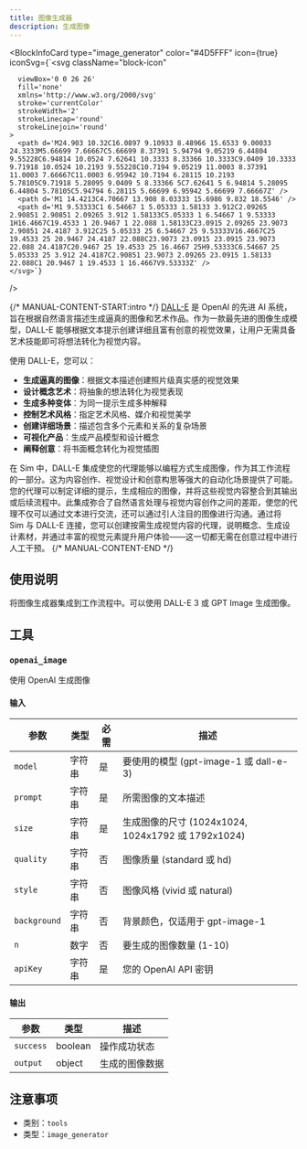 ```yaml
---
title: 图像生成器
description: 生成图像
---
```



<BlockInfoCard 
  type="image_generator"
  color="#4D5FFF"
  icon={true}
  iconSvg={`<svg className="block-icon"
      
      
      
      viewBox='0 0 26 26'
      fill='none'
      xmlns='http://www.w3.org/2000/svg'
      stroke='currentColor'
      strokeWidth='2'
      strokeLinecap='round'
      strokeLinejoin='round'
    >
      <path d='M24.903 10.32C16.0897 9.10933 8.48966 15.6533 9.00033 24.3333M5.66699 7.66667C5.66699 8.37391 5.94794 9.05219 6.44804 9.55228C6.94814 10.0524 7.62641 10.3333 8.33366 10.3333C9.0409 10.3333 9.71918 10.0524 10.2193 9.55228C10.7194 9.05219 11.0003 8.37391 11.0003 7.66667C11.0003 6.95942 10.7194 6.28115 10.2193 5.78105C9.71918 5.28095 9.0409 5 8.33366 5C7.62641 5 6.94814 5.28095 6.44804 5.78105C5.94794 6.28115 5.66699 6.95942 5.66699 7.66667Z' />
      <path d='M1 14.4213C4.70667 13.908 8.03333 15.6986 9.832 18.5546' />
      <path d='M1 9.53333C1 6.54667 1 5.05333 1.58133 3.912C2.09265 2.90851 2.90851 2.09265 3.912 1.58133C5.05333 1 6.54667 1 9.53333 1H16.4667C19.4533 1 20.9467 1 22.088 1.58133C23.0915 2.09265 23.9073 2.90851 24.4187 3.912C25 5.05333 25 6.54667 25 9.53333V16.4667C25 19.4533 25 20.9467 24.4187 22.088C23.9073 23.0915 23.0915 23.9073 22.088 24.4187C20.9467 25 19.4533 25 16.4667 25H9.53333C6.54667 25 5.05333 25 3.912 24.4187C2.90851 23.9073 2.09265 23.0915 1.58133 22.088C1 20.9467 1 19.4533 1 16.4667V9.53333Z' />
    </svg>`}
/>

{/* MANUAL-CONTENT-START:intro */}
[DALL-E](https://openai.com/dall-e-3) 是 OpenAI 的先进 AI 系统，旨在根据自然语言描述生成逼真的图像和艺术作品。作为一款最先进的图像生成模型，DALL-E 能够根据文本提示创建详细且富有创意的视觉效果，让用户无需具备艺术技能即可将想法转化为视觉内容。

使用 DALL-E，您可以：

- **生成逼真的图像**：根据文本描述创建照片级真实感的视觉效果
- **设计概念艺术**：将抽象的想法转化为视觉表现
- **生成多种变体**：为同一提示生成多种解释
- **控制艺术风格**：指定艺术风格、媒介和视觉美学
- **创建详细场景**：描述包含多个元素和关系的复杂场景
- **可视化产品**：生成产品模型和设计概念
- **阐释创意**：将书面概念转化为视觉插图

在 Sim 中，DALL-E 集成使您的代理能够以编程方式生成图像，作为其工作流程的一部分。这为内容创作、视觉设计和创意构思等强大的自动化场景提供了可能。您的代理可以制定详细的提示，生成相应的图像，并将这些视觉内容整合到其输出或后续流程中。此集成弥合了自然语言处理与视觉内容创作之间的差距，使您的代理不仅可以通过文本进行交流，还可以通过引人注目的图像进行沟通。通过将 Sim 与 DALL-E 连接，您可以创建按需生成视觉内容的代理，说明概念、生成设计素材，并通过丰富的视觉元素提升用户体验——这一切都无需在创意过程中进行人工干预。
{/* MANUAL-CONTENT-END */}

## 使用说明

将图像生成器集成到工作流程中。可以使用 DALL-E 3 或 GPT Image 生成图像。

## 工具

### `openai_image`

使用 OpenAI 生成图像

#### 输入

| 参数 | 类型 | 必需 | 描述 |
| --------- | ---- | -------- | ----------- |
| `model` | 字符串 | 是 | 要使用的模型 \(gpt-image-1 或 dall-e-3\) |
| `prompt` | 字符串 | 是 | 所需图像的文本描述 |
| `size` | 字符串 | 是 | 生成图像的尺寸 \(1024x1024, 1024x1792 或 1792x1024\) |
| `quality` | 字符串 | 否 | 图像质量 \(standard 或 hd\) |
| `style` | 字符串 | 否 | 图像风格 \(vivid 或 natural\) |
| `background` | 字符串 | 否 | 背景颜色，仅适用于 gpt-image-1 |
| `n` | 数字 | 否 | 要生成的图像数量 \(1-10\) |
| `apiKey` | 字符串 | 是 | 您的 OpenAI API 密钥 |

#### 输出

| 参数       | 类型   | 描述             |
| --------- | ---- | ---------------- |
| `success` | boolean | 操作成功状态       |
| `output` | object  | 生成的图像数据     |

## 注意事项

- 类别：`tools`
- 类型：`image_generator`
